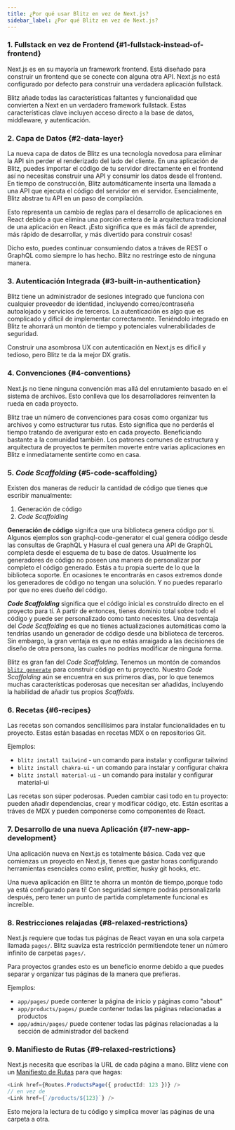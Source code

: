 ```yaml
---
title: ¿Por qué usar Blitz en vez de Next.js?
sidebar_label: ¿Por qué Blitz en vez de Next.js?
---
```


### 1. Fullstack en vez de Frontend {#1-fullstack-instead-of-frontend}

Next.js es en su mayoría un framework frontend. Está diseñado para
construir un frontend que se conecte con alguna otra API. Next.js no está
configurado por defecto para construir una verdadera aplicación fullstack.

Blitz añade todas las características faltantes y funcionalidad que
convierten a Next en un verdadero framework fullstack. Estas
características clave incluyen acceso directo a la base de datos,
middleware, y autenticación.

### 2. Capa de Datos {#2-data-layer}

La nueva capa de datos de Blitz es una tecnología novedosa para eliminar
la API sin perder el renderizado del lado del cliente. En una aplicación
de Blitz, puedes importar el código de tu servidor directamente en el
frontend así no necesitas construir una API y consumir los datos desde el
frontend. En tiempo de construcción, Blitz automáticamente inserta una
llamada a una API que ejecuta el código del servidor en el servidor.
Esencialmente, Blitz abstrae tu API en un paso de compilación.

Esto representa un cambio de reglas para el desarrollo de aplicaciones en
React debido a que elimina una porción entera de la arquitectura
tradicional de una aplicación en React. ¡Esto significa que es más fácil
de aprender, más rápido de desarrollar, y más divertido para construir
cosas!

Dicho esto, puedes continuar consumiendo datos a tráves de REST o GraphQL
como siempre lo has hecho. Blitz no restringe esto de ninguna manera.

### 3. Autenticación Integrada {#3-built-in-authentication}

Blitz tiene un administrador de sesiones integrado que funciona con
cualquier proveedor de identidad, incluyendo correo/contraseña autoalojado
y servicios de terceros. La autenticación es algo que es complicado y
díficil de implementar correctamente. Teniéndolo integrado en Blitz te
ahorrará un montón de tiempo y potenciales vulnerabilidades de seguridad.

Construir una asombrosa UX con autenticación en Next.js es díficil y
tedioso, pero Blitz te da la mejor DX gratis.

### 4. Convenciones {#4-conventions}

Next.js no tiene ninguna convención mas allá del enrutamiento basado en el
sistema de archivos. Esto conlleva que los desarrolladores reinventen la
rueda en cada proyecto.

Blitz trae un número de convenciones para cosas como organizar tus
archivos y como estructurar tus rutas. Esto significa que no perderás el
tiempo tratando de averigurar esto en cada proyecto. Beneficiando bastante
a la comunidad también. Los patrones comunes de estructura y arquitectura
de proyectos te permiten moverte entre varias aplicaciones en Blitz e
inmediatamente sentirte como en casa.

### 5. _Code Scaffolding_ {#5-code-scaffolding}

Existen dos maneras de reducir la cantidad de código que tienes que
escribir manualmente:

1. Generación de código
2. _Code Scaffolding_

**Generación de código** signifca que una biblioteca genera código por tí.
Algunos ejemplos son graphql-code-generator el cual genera código desde
las consultas de GraphQL y Hasura el cual genera una API de GraphQL
completa desde el esquema de tu base de datos. Usualmente los generadores
de código no poseen una manera de personalizar por completo el código
generado. Estás a tu propia suerte de lo que la biblioteca soporte. En
ocasiones te encontrarás en casos extremos donde los generadores de código
no tengan una solución. Y no puedes repararlo por que no eres dueño del
código.

**_Code Scaffolding_** significa que el código inicial es construído
directo en el proyecto para tí. A partir de entonces, tienes dominio total
sobre todo el código y puede ser personalizado como tanto necesites. Una
desventaja del _Code Scaffolding_ es que no tienes actualizaciones
automáticas como la tendrías usando un generador de código desde una
biblioteca de terceros. Sin embargo, la gran ventaja es que no estás
arraigado a las decisiones de diseño de otra persona, las cuales no
podrías modificar de ninguna forma.

Blitz es gran fan del _Code Scaffolding_. Tenemos un montón de comandos
[`blitz generate`](./cli-generate) para construir código en tu proyecto.
Nuestro _Code Scaffolding_ aún se encuentra en sus primeros dias, por lo
que tenemos muchas características poderosas que necesitan ser añadidas,
incluyendo la habilidad de añadir tus propios _Scaffolds_.

### 6. Recetas {#6-recipes}

Las recetas son comandos sencillísimos para instalar funcionalidades en tu
proyecto. Estas están basadas en recetas MDX o en repositorios Git.

Ejemplos:

- `blitz install tailwind` - un comando para instalar y configurar
  tailwind
- `blitz install chakra-ui` - un comando para instalar y configurar chakra
- `blitz install material-ui` - un comando para instalar y configurar
  material-ui

Las recetas son súper poderosas. Pueden cambiar casi todo en tu proyecto:
pueden añadir dependencias, crear y modificar código, etc. Están escritas
a tráves de MDX y pueden componerse como componentes de React.

### 7. Desarrollo de una nueva Aplicación {#7-new-app-development}

Una aplicación nueva en Next.js es totalmente básica. Cada vez que
comienzas un proyecto en Next.js, tienes que gastar horas configurando
herramientas esenciales como eslint, prettier, husky git hooks, etc.

Una nueva aplicación en Blitz te ahorra un montón de tiempo,¡porque todo
ya está configurado para tí! Con seguridad siempre podrás personalizarla
después, pero tener un punto de partida completamente funcional es
increíble.

### 8. Restricciones relajadas {#8-relaxed-restrictions}

Next.js requiere que todas tus páginas de React vayan en una sola carpeta
llamada `pages/`. Blitz suaviza esta restricción permitiendote tener un
número infinito de carpetas `pages/`.

Para proyectos grandes esto es un beneficio enorme debido a que puedes
separar y organizar tus páginas de la manera que prefieras.

Ejemplos:

- `app/pages/` puede contener la página de inicio y páginas como "about"
- `app/products/pages/` puede contener todas las páginas relacionadas a
  productos
- `app/admin/pages/` puede contener todas las páginas relacionadas a la
  sección de administrador del backend

### 9. Manifiesto de Rutas {#9-relaxed-restrictions}

Next.js necesita que escribas la URL de cada página a mano. Blitz viene
con un [Manifiesto de Rutas](./route-manifest) para que hagas:

```ts
<Link href={Routes.ProductsPage({ productId: 123 })} />
// en vez de
<Link href={`/products/${123}`} />
```

Esto mejora la lectura de tu código y simplica mover las páginas de una
carpeta a otra.
